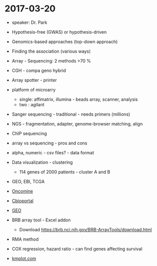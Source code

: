 # 2017-03-20

- speaker: Dr. Park
- Hypothesis-free (GWAS) or hypothesis-driven
- Genomics-based approaches (top-down approach)
- Finding the association (various ways)
- Array - Sequencing: 2 methods >70 %
- CGH - compa geno hybrid
- Array spotter - printer
- platform of microarry 
    - single: affimatrix, illumina - beads array, scanner, analysis
    - two : agilant
- Sanger sequencing - traditional - needs primers (millions)
- NGS - fragmentation, adapter, genome-browser matching, align
- ChIP sequencing 
- array vs sequencing - pros and cons
- alpha, numeric - csv files? - data format
- Data visualization - clustering
    - 114 genes of 2000 patients - cluster A and B
- GEO, EBI, TCGA
- [Oncomine](Oncomine.org)
- [Cbioportal](http://www.cbioportal.org/)
- [GEO](https://www.ncbi.nlm.nih.gov/geo/browse/)
- BRB array tool - Excel addon
    - Download <https://brb.nci.nih.gov/BRB-ArrayTools/download.html>
- RMA method
- COX regression, hazard ratio - can find genes affecting survival

- [kmplot.com](kmplot.com)
